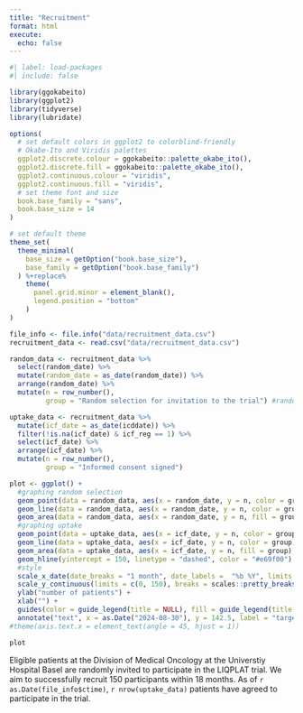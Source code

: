```yaml
---
title: "Recruitment"
format: html
execute: 
  echo: false  
---
```


```r
#| label: load-packages
#| include: false

library(ggokabeito)
library(ggplot2)
library(tidyverse)
library(lubridate)

options(
  # set default colors in ggplot2 to colorblind-friendly
  # Okabe-Ito and Viridis palettes
  ggplot2.discrete.colour = ggokabeito::palette_okabe_ito(),
  ggplot2.discrete.fill = ggokabeito::palette_okabe_ito(),
  ggplot2.continuous.colour = "viridis",
  ggplot2.continuous.fill = "viridis",
  # set theme font and size
  book.base_family = "sans",
  book.base_size = 14
)

# set default theme
theme_set(
  theme_minimal(
    base_size = getOption("book.base_size"),
    base_family = getOption("book.base_family")
  ) %+replace%
    theme(
      panel.grid.minor = element_blank(),
      legend.position = "bottom"
    )
)
```

```r
file_info <- file.info("data/recruitment_data.csv")
recruitment_data <- read.csv("data/recruitment_data.csv")

random_data <- recruitment_data %>%
  select(random_date) %>%
  mutate(random_date = as_date(random_date)) %>%
  arrange(random_date) %>%
  mutate(n = row_number(),
         group = "Random selection for invitation to the trial") #random selection

uptake_data <- recruitment_data %>%
  mutate(icf_date = as_date(icddate)) %>%
  filter(!is.na(icf_date) & icf_reg == 1) %>%
  select(icf_date) %>%
  arrange(icf_date) %>%
  mutate(n = row_number(),
         group = "Informed consent signed")

plot <- ggplot() +
  #graphing random selection
  geom_point(data = random_data, aes(x = random_date, y = n, color = group)) +
  geom_line(data = random_data, aes(x = random_date, y = n, color = group)) +
  geom_area(data = random_data, aes(x = random_date, y = n, fill = group), alpha = 0.25) +
  #graphing uptake
  geom_point(data = uptake_data, aes(x = icf_date, y = n, color = group)) +
  geom_line(data = uptake_data, aes(x = icf_date, y = n, color = group)) +
  geom_area(data = uptake_data, aes(x = icf_date, y = n, fill = group), alpha = 0.5) +
  geom_hline(yintercept = 150, linetype = "dashed", color = "#e69f00") +
  #style
  scale_x_date(date_breaks = "1 month", date_labels =  "%b %Y", limits = c(as.Date("2024-04-29"), as.Date("2024-12-30"))) +
  scale_y_continuous(limits = c(0, 150), breaks = scales::pretty_breaks(n = 6)) +
  ylab("number of patients") +
  xlab("") +
  guides(color = guide_legend(title = NULL), fill = guide_legend(title = NULL)) + #remove legend title
  annotate("text", x = as.Date("2024-08-30"), y = 142.5, label = "target of consented patients", color = "#e69f00", size = 5, hjust = 0.5) #hjust 0 --> left aligned
#theme(axis.text.x = element_text(angle = 45, hjust = 1))

plot
```

Eligible patients at the Division of Medical Oncology at the Universtiy Hospital Basel are randomly invited to participate in the LIQPLAT trial. We aim to successfully recruit 150 participants within 18 months. As of `r as.Date(file_info$ctime)`, `r nrow(uptake_data)` patients have agreed to participate in the trial.
